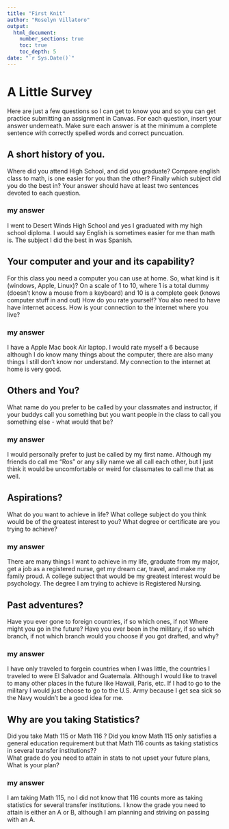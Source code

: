```yaml
---
title: "First Knit"
author: "Roselyn Villatoro"
output: 
  html_document:
    number_sections: true
    toc: true
    toc_depth: 5
date: "`r Sys.Date()`"   
---
```


# A Little Survey

Here are just a few questions so I can get to know you and so you can get practice submitting an assignment in Canvas.  For each question, insert your answer underneath. Make sure each answer is at the minimum a complete sentence with correctly spelled words and correct puncuation. 

## A short history of you.  
Where did you attend High School, and did you graduate? Compare english class to math, is one easier for you than the other? Finally which subject did you do the best in? Your answer should have at least two sentences devoted to each question.  
  
### my answer     
  I went to Desert Winds High School and yes I graduated with my high school diploma. I would say English is sometimes easier for me than math is. The subject I did the best in was Spanish.

     


## Your computer and your and its capability?  
 For this class  you need a computer you can use at home.  So, what kind is it (windows, Apple, Linux)?  On a scale of 1 to 10, where 1 is a total dummy (doesn't know a mouse from a keyboard) and 10 is a complete geek (knows computer stuff in and out) How do you rate yourself?  You also need to have have internet access. How is your connection to the internet where you live?

### my answer   
  I have a Apple Mac book Air laptop. I would rate myself a 6 because although I do know many things about the computer, there are also many things I still don't know nor understand. My connection to the internet at home is very good.
   

## Others and You?   
What name do you prefer to be called by your classmates and instructor, if your buddys call you something but you want people in the class to call you something else - what would that be? 

### my answer     
  I would personally prefer to just be called by my first name. Although my friends do call me "Ros" or any silly name we all call each other, but I just think it would be uncomfortable or weird for classmates to call me that as well.
   
 




## Aspirations?   
What do you want to achieve in life?  What college subject do you think would be of the greatest interest to you? What degree or certificate are you trying to achieve?

### my answer     
  There are many things I want to achieve in my life, graduate from my major, get a job as a registered nurse, get my dream car, travel, and make my family proud. A college subject that would be my greatest interest would be psychology. The degree I am trying to achieve is Registered Nursing.
   
 




## Past adventures?  
Have you ever gone to foreign countries, if so which ones, if not Where might you go in the future?  Have you ever been in the military, if so which branch, if not which branch would you choose if you got drafted, and why?

### my answer     
  I have only traveled to forgein countries when I was little, the countries I traveled to were El Salvador and Guatemala. Although I would like to travel to many other places in the future like Hawaii, Paris, etc. If I had to go to the military I would just choose to go to the U.S. Army because I get sea sick so the Navy wouldn't be a good idea for me.
   
  




## Why are you taking Statistics?  
Did you take Math 115 or Math 116 ?  Did you know Math 115 only satisfies a general education requirement but that Math 116 counts as taking statistics in several transfer institutions??  
What grade do you need to attain in stats to not upset your future plans, What is your plan?  
 

### my answer     
  I am taking Math 115, no I did not know that 116 counts more as taking statistics for several transfer institutions. I know the grade you need to attain is either an A or B, although I am planning and striving on passing with an A.
   
   
   
     
 






  




